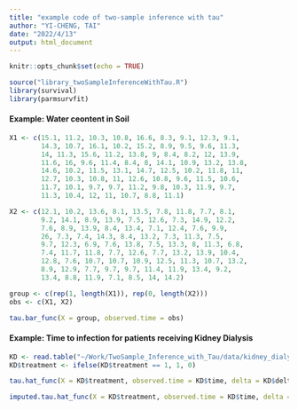 ---
title: "example code of two-sample inference with tau"
author: "YI-CHENG, TAI"
date: "2022/4/13"
output: html_document
---

```{r setup, include=FALSE}
knitr::opts_chunk$set(echo = TRUE)
```

```{r}
source("library_twoSampleInferenceWithTau.R")
library(survival)
library(parmsurvfit)
```

#### Example: Water ceontent in Soil
```{r}
X1 <- c(15.1, 11.2, 10.3, 10.8, 16.6, 8.3, 9.1, 12.3, 9.1,
        14.3, 10.7, 16.1, 10.2, 15.2, 8.9, 9.5, 9.6, 11.3,
        14, 11.3, 15.6, 11.2, 13.8, 9, 8.4, 8.2, 12, 13.9,
        11.6, 16, 9.6, 11.4, 8.4, 8, 14.1, 10.9, 13.2, 13.8,
        14.6, 10.2, 11.5, 13.1, 14.7, 12.5, 10.2, 11.8, 11,
        12.7, 10.3, 10.8, 11, 12.6, 10.8, 9.6, 11.5, 10.6,
        11.7, 10.1, 9.7, 9.7, 11.2, 9.8, 10.3, 11.9, 9.7,
        11.3, 10.4, 12, 11, 10.7, 8.8, 11.1)

X2 <- c(12.1, 10.2, 13.6, 8.1, 13.5, 7.8, 11.8, 7.7, 8.1,
        9.2, 14.1, 8.9, 13.9, 7.5, 12.6, 7.3, 14.9, 12.2,
        7.6, 8.9, 13.9, 8.4, 13.4, 7.1, 12.4, 7.6, 9.9,
        26, 7.3, 7.4, 14.3, 8.4, 13.2, 7.3, 11.3, 7.5,
        9.7, 12.3, 6.9, 7.6, 13.8, 7.5, 13.3, 8, 11.3, 6.8,
        7.4, 11.7, 11.8, 7.7, 12.6, 7.7, 13.2, 13.9, 10.4,
        12.8, 7.6, 10.7, 10.7, 10.9, 12.5, 11.3, 10.7, 13.2,
        8.9, 12.9, 7.7, 9.7, 9.7, 11.4, 11.9, 13.4, 9.2,
        13.4, 8.8, 11.9, 7.1, 8.5, 14, 14.2)

group <- c(rep(1, length(X1)), rep(0, length(X2)))
obs <- c(X1, X2)
```

```{r}
tau.bar_func(X = group, observed.time = obs)
```

#### Example: Time to infection for patients receiving Kidney Dialysis
```{r}
KD <- read.table("~/Work/TwoSample_Inference_with_Tau/data/kidney_dialysis.txt", header = TRUE)
KD$treatment <- ifelse(KD$treatment == 1, 1, 0)
```

```{r}
tau.hat_func(X = KD$treatment, observed.time = KD$time, delta = KD$delta)
```

```{r warning=FALSE}
imputed.tau.hat_func(X = KD$treatment, observed.time = KD$time, delta = KD$delta, t.star = max(KD$time))
```

